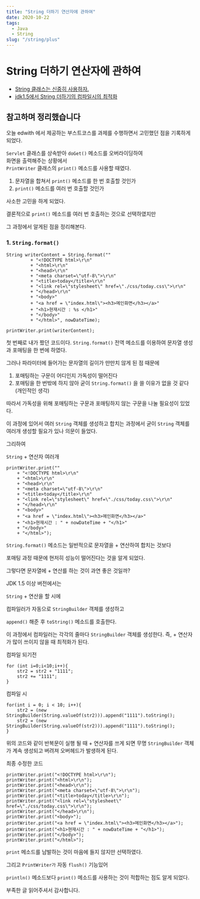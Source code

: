 ```yaml
---
title: "String 더하기 연산자에 관하여"
date: 2020-10-22
tags:
  - Java
  - String
slug: "/string/plus"
---
```


String 더하기 연산자에 관하여
===========

- [String 클래스는 신중히 사용하자.](https://dundung.tistory.com/210)
- [jdk1.5에서 String 더하기의 컴파일시의 최적화](https://gist.github.com/benelog/b81b4434fb8f2220cd0e900be1634753)

참고하며 정리했습니다
--------

오늘 edwith 에서 제공하는 부스트코스를 과제를 수행하면서 고민했던 점을 기록하게 되었다.

<code>Servlet</code> 클래스를 상속받아 <code>doGet()</code> 메소드를 오버라이딩하여 <br/>
화면을 출력해주는 상황에서 <br/>
<code>PrintWriter</code> 클래스의 <code>print()</code> 메소드를 사용할 때였다.<br/>

1. 문자열을 합쳐서 <code>print()</code> 메소드를 한 번 호출할 것인가
2. <code>print()</code> 메소드를 여러 번 호출할 것인가

사소한 고민을 하게 되었다.

결론적으로 <code>print()</code> 메소드를 여러 번 호출하는 것으로 선택하였지만

그 과정에서 알게된 점을 정리해본다.

### 1. <code>String.format()</code>
```
String writerContent = String.format(""
         + "<!DOCTYPE html>\r\n"
         + "<html>\r\n"
         + "<head>\r\n"
         + "<meta charset=\"utf-8\">\r\n"
         + "<title>today</title>\r\n"
         + "<link rel=\"stylesheet\" href=\"./css/today.css\">\r\n"
         + "</head>\r\n"
         + "<body>"
         + "<a href = \"index.html\"><h3>메인화면</h3></a>"
         + "<h1>현재시간 : %s </h1>"
         + "</body>"
         + "</html>", nowDateTime);

printWriter.print(writerContent);
```

첫 번째로 내가 짰던 코드이다.
<code>String.format()</code> 전역 메소드를 이용하여 문자열 생성과 포매팅을 한 번에 하였다.

그러나 파라미터에 들어가는 문자열의 길이가 만만치 않게 된 점 때문에

1. 포매팅하는 구문이 어디인지 가독성이 떨어진다
2. 포매팅을 한 번밖에 하지 않아 굳이 <code>String.format()</code> 을 쓸 이유가 없을 것 같다 (개인적인 생각)

따라서 가독성을 위해 포매팅하는 구문과 포매팅하지 않는 구문을 나눌 필요성이 있었다.

이 과정에 있어서 여러 <code>String</code> 객체를 생성하고 합치는 과정에서 굳이 <code>String</code> 객체를 여러개 생성할 필요가 있나 의문이 들었다.

그리하여

<code>String</code> + 연산자 여러개
```
printWriter.print(""
    + "<!DOCTYPE html>\r\n"
    + "<html>\r\n"
    + "<head>\r\n"
    + "<meta charset=\"utf-8\">\r\n"
    + "<title>today</title>\r\n"
    + "<link rel=\"stylesheet\" href=\"./css/today.css\">\r\n"
    + "</head>\r\n"
    + "<body>"
    + "<a href = \"index.html\"><h3>메인화면</h3></a>"
    + "<h1>현재시간 : " + nowDateTime + "</h1>"
    + "</body>"
    + "</html>");
```

<code>String.format()</code> 메소드는 일반적으로 문자열을 + 연산하여 합치는 것보다

포매팅 과정 때문에 현저히 성능이 떨어진다는 것을 알게 되었다.

그렇다면 문자열에 + 연산를 하는 것이 과연 좋은 것일까?

JDK 1.5 이상 버전에서는

<code>String</code> + 연산을 할 시에

컴파일러가 자동으로 <code>StringBuilder</code> 객체를 생성하고

<code>append()</code> 해준 후 <code>toString()</code> 메소드를 호출한다.

이 과정에서 컴파일러는 각각의 줄마다 <code>StringBuilder</code> 객체를 생성한다.
즉, + 연산자가 많이 쓰이지 않을 때 최적화가 된다.

컴파일 되기전
```
for (int i=0;i<10;i++){
    str2 = str2 + "1111";
    str2 += "1111";
}
```

컴파일 시
```
for(int i = 0; i < 10; i++){
    str2 = (new StringBuilder(String.valueOf(str2))).append("1111").toString();
    str2 = (new StringBuilder(String.valueOf(str2))).append("1111").toString();
}
```

위의 코드와 같이 반복문이 실행 될 때 + 연산자를 쓰게 되면 무명 <code>StringBuilder</code> 객체가 계속 생성되고 버려져
오버헤드가 발생하게 된다.

최종 수정한 코드
```
printWriter.print("<!DOCTYPE html>\r\n");
printWriter.print("<html>\r\n");
printWriter.print("<head>\r\n");
printWriter.print("<meta charset=\"utf-8\">\r\n");
printWriter.print("<title>today</title>\r\n");
printWriter.print("<link rel=\"stylesheet\" href=\"./css/today.css\">\r\n");
printWriter.print("</head>\r\n");
printWriter.print("<body>");
printWriter.print("<a href = \"index.html\"><h3>메인화면</h3></a>");
printWriter.print("<h1>현재시간 : " + nowDateTime + "</h1>");
printWriter.print("</body>");
printWriter.print("</html>");
```

<code>print</code> 메소드를 남발하는 것이 마음에 들지 않지만 선택하였다.

그리고 <code>PrintWriter가</code> 자동 <code>flush()</code> 기능있어

<code>println()</code> 메소드보다 <code>print()</code> 메소드를 사용하는 것이 적합하는 점도 알게 되었다.

부족한 글 읽어주셔서 감사합니다.
